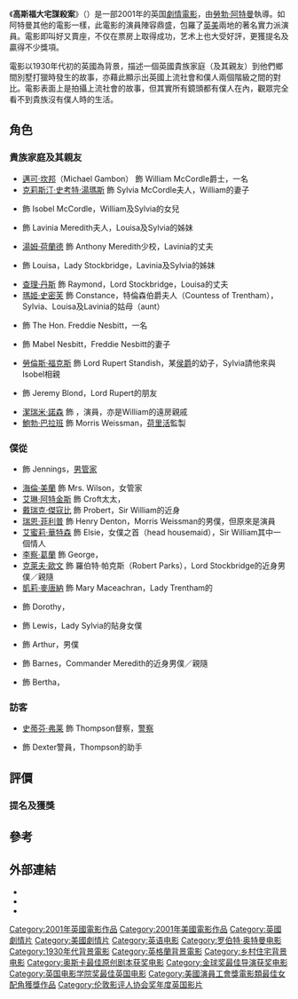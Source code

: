 {{noteTA
|T=zh-hk:高斯福大宅謀殺案; zh-mo:高斯福大宅謀殺案; zh-tw:謎霧莊園; zh-cn:高斯福庄园;
|G1=Show
|1=zh-hk:高斯福大宅謀殺案; zh-mo:高斯福大宅謀殺案; zh-tw:謎霧莊園; zh-cn:高斯福庄园;}}
{{Infobox film
|  name         = 高斯福大宅謀殺案
|  original_name         = {{lang|en|''Gosford Park''}}
|  image        = Gosford Park movie.jpg
|  director     = [[勞勃·阿特曼|勞勃·阿特曼]]
|  producer     = 勞勃·阿特曼<br>[[卜·巴拉班|卜·巴拉班]]<br>[[大衛·里維|大衛·里維]]<small>（David Levy）</small>
|  starring     =  [[愛蓮·艾堅絲|愛蓮·艾堅絲]]<br>卜·巴拉班<br>[[阿倫·卑斯|阿倫·卑斯]]<br>[[查理士·丹斯|查理士·丹斯]]<br />[[史蒂芬·弗莱|史蒂芬·弗莱]]<br>[[米高·甘邦|米高·甘邦]]<br>[[李察·E·格蘭|李察·E·格蘭]]<br>[[戴力·積哥比|戴力·積哥比]]<br>[[嘉莉·麥當露|嘉莉·麥當露]]<br>[[海倫·美蘭|海倫·美蘭]]<br>[[謝洛美·諾咸|謝洛美·諾咸]]<br>[[克萊夫·歐文|克萊夫·歐文]]<br>[[賴恩·菲臘|賴恩·菲臘]]<br>[[瑪姬·史密芙|瑪姬·史密芙]]<br>[[克莉斯汀·史考特·湯瑪斯|克莉斯汀·史考特·湯瑪斯]]<br>[[艾美莉·華遜|艾美莉·華遜]]<br>[[勞倫斯·霍士|勞倫斯·霍士]]
|  cinematography = {{link-en|安德魯·度恩|Andrew Dunn (cinematographer)}}</small>
|  music        = [[帕特里克·道尔|帕特里克·道尔]]
|  editing      = {{link-en|添·史葛里斯|Tim Squyres}}</small>
|  distributor  = {{link-en|USA Films|USA Films}}
|  released     = 2001年11月7日<small>（[[倫敦影展|LFF]]）</small><br>2001年12月26日<small>（limited）</small><br>2002年1月4日<br>2002年2月1日
|  runtime      = 137分鐘
|  language     = [[英語|英語]]
|  country      = {{UK}}<br />{{USA}}
|  budget       = $1千9百80萬[[美元|美元]]<ref name=mojo>{{cite web |url=http://www.boxofficemojo.com/movies/?id=gosfordpark.htm |title=Gosford Park |accessdate=2008-04-26 |author=Staff |work=[[Box_Office_Mojo|Box Office Mojo]] }}</ref>
|  gross        = $87,754,044<ref name=mojo/>
|  writer       = {{link-en|祖利安·費路斯|Julian Fellowes}}</small>
| tw_name   = 謎霧莊園
| hk_name   = 高斯福大宅謀殺案
| cn_name   = 高斯福庄园
}}
《'''高斯福大宅謀殺案'''》（{{lang-en|'''''Gosford Park'''''}}）是一部2001年的英国[[劇情片|劇情電影]]，由[[勞勃·阿特曼|勞勃·阿特曼]]執導。如阿特曼其他的電影一樣，此電影的演員陣容鼎盛，包羅了[[英國|英]][[美國|美]]兩地的著名實力派演員。電影即叫好又賣座，不仅在票房上取得成功，艺术上也大受好評，更獲提名及贏得不少獎項。

電影以1930年代初的英國為背景，描述一個英國貴族家庭（及其親友）到他們鄉間別墅打獵時發生的故事，亦藉此顯示出英國上流社會和僕人兩個階級之間的對比。電影表面上是拍攝上流社會的故事，但其實所有鏡頭都有僕人在內，觀眾完全看不到貴族沒有僕人時的生活。

==角色==
===貴族家庭及其親友===
*[[邁可·坎邦|邁可·坎邦]]（Michael Gambon） 飾 William McCordle爵士，一名{{link-en|cad|cad (character)}}
*[[克莉斯汀·史考特·湯瑪斯|克莉斯汀·史考特·湯瑪斯]] 飾 Sylvia McCordle夫人，William的妻子
*{{link-en|卡蜜拉·魯特佛|Camilla Rutherford}} 飾 Isobel McCordle，William及Sylvia的女兒
*{{link-en|娜塔莎·懷曼|Natasha Wightman}} 飾 Lavinia Meredith夫人，Louisa及Sylvia的姊妹
*[[湯姆·荷蘭德|湯姆·荷蘭德]] 飾 Anthony Meredith少校，Lavinia的丈夫
*{{link-en|吉拉汀·索瑪非|Geraldine Somerville}} 飾 Louisa，Lady Stockbridge，Lavinia及Sylvia的姊妹
*[[查理·丹斯|查理·丹斯]] 飾 Raymond，Lord Stockbridge，Louisa的丈夫
*[[瑪姬·史密芙|瑪姬·史密芙]] 飾 Constance，特倫森伯爵夫人（Countess of Trentham），Sylvia、Louisa及Lavinia的姑母（aunt）
*{{link-en|詹姆斯·威比|James Wilby}} 飾 The Hon. Freddie Nesbitt，一名{{link-en|rake|Rake (character)}}
*{{link-en|克勞德·布拉克利|Claudie Blakley}} 飾 Mabel Nesbitt，Freddie Nesbitt的妻子
*[[勞倫斯·福克斯|勞倫斯·福克斯]] 飾 Lord Rupert Standish，某[[侯爵|侯爵]]的幼子，Sylvia請他來與Isobel相親
*{{link-en|特伦特·福特|Trent Ford}} 飾 Jeremy Blond，Lord Rupert的朋友
*[[潔瑞米·諾森|潔瑞米·諾森]] 飾 {{link-en|愛華·怒維路|Ivor Novello}}，演員，亦是William的遠房親戚
*[[鮑勃·巴拉班|鮑勃·巴拉班]] 飾 Morris Weissman，[[荷里活|荷里活]]監製

===僕從===
*{{link-en|艾倫·貝茲|Alan Bates}} 飾 Jennings，[[管家|男管家]]
*[[海倫·美蘭|海倫·美蘭]] 飾 Mrs. Wilson，女管家
*[[艾琳·阿特金斯|艾琳·阿特金斯]] 飾 Croft太太，{{link-en|廚子|Cook (servant)}}
*[[戴瑞克·傑寇比|戴瑞克·傑寇比]] 飾 Probert，Sir William的近身{{link-en|男僕／親隨|valet}}
*[[瑞恩·菲利普|瑞恩·菲利普]] 飾 Henry Denton，Morris Weissman的男僕，但原來是演員
*[[艾蜜莉·華特森|艾蜜莉·華特森]] 飾 Elsie，女僕之首（head housemaid），Sir William其中一個情人
*[[李察·葛蘭|李察·葛蘭]] 飾 George，{{link-en|男僕|footman}}
*[[克萊夫·歐文|克萊夫·歐文]] 飾 羅伯特·帕克斯（Robert Parks），Lord Stockbridge的近身男僕／親隨
*[[凱莉·麥唐納|凱莉·麥唐納]] 飾 Mary Maceachran，Lady Trentham的{{link-en|貼身女僕|lady's maid}}
*{{link-en|Sophie Thompson|Sophie Thompson}} 飾 Dorothy，{{link-en|食品貯藏室女僕|Still room maid}}
*{{link-en|Meg Wynn Owen|Meg Wynn Owen}} 飾 Lewis，Lady Sylvia的貼身女僕
*{{link-en|Jeremy Swift|Jeremy Swift}} 飾 Arthur，男僕
*{{link-en|Adrian Scarborough|Adrian Scarborough}} 飾 Barnes，Commander Meredith的近身男僕／親隨
*{{link-en|Teresa Churcher|Teresa Churcher}} 飾 Bertha，{{link-en|廚房女僕|kitchen maid}}

===訪客===
*[[史蒂芬·弗莱|史蒂芬·弗莱]] 飾 Thompson督察，[[警察|警察]]
*{{link-en|Ron Webster|Ron Webster (actor)}} 飾 Dexter警員，Thompson的助手

==評價==
===提名及獲獎===
{{main|《高斯福庄园》获奖名单}}

==參考==
{{reflist}}

==外部連結==
{{Commons Category|Gosford Park}}
* {{imdb title|id=0280707}}
* {{rotten-tomatoes|id=gosford_park}}
* {{douban}}

{{英国电影学院奖最佳英国电影}}
{{广播影评人协会奖最佳群体演出}}
{{2001至2010年美国演员工会奖最佳电影群体演出奖}}
{{伦敦影评人协会奖年度英国影片}}
{{Authority control}}
{{DEFAULTSORT:Gosford Park}}
[[Category:2001年英國電影作品|Category:2001年英國電影作品]]
[[Category:2001年美國電影作品|Category:2001年美國電影作品]]
[[Category:英國劇情片|Category:英國劇情片]]
[[Category:美國劇情片|Category:美國劇情片]]
[[Category:英语电影|Category:英语电影]]
[[Category:罗伯特·奥特曼电影|Category:罗伯特·奥特曼电影]]
[[Category:1930年代背景電影|Category:1930年代背景電影]]
[[Category:英格蘭背景電影|Category:英格蘭背景電影]]
[[Category:乡村住宅背景电影|Category:乡村住宅背景电影]]
[[Category:奥斯卡最佳原创剧本获奖电影|Category:奥斯卡最佳原创剧本获奖电影]]
[[Category:金球奖最佳导演获奖电影|Category:金球奖最佳导演获奖电影]]
[[Category:英国电影学院奖最佳英国电影|Category:英国电影学院奖最佳英国电影]]
[[Category:美國演員工會獎電影類最佳女配角獲獎作品|Category:美國演員工會獎電影類最佳女配角獲獎作品]]
[[Category:伦敦影评人协会奖年度英国影片|Category:伦敦影评人协会奖年度英国影片]]